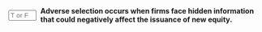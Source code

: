 ::: {.question-block}

<form onsubmit="event.preventDefault(); checkAnswerBox('module9_tf_q1','T')" style="display: flex; align-items: center; gap: 8px;">
  <input type="text" id="module9_tf_q1" name="module9_tf_q1" maxlength="1" placeholder="T or F" style="width: 55px;" data-correct-answer="T" /> 
  <label for="module9_tf_q1"><strong>Adverse selection occurs when firms face hidden information that could negatively affect the issuance of new equity.</strong></label>
</form>

<div id="feedback-module9_tf_q1" class="feedback" data-status="" style="display:none;">
TRUE. Adverse selection happens when firms have private information that investors cannot access, causing the firm’s shares to be mispriced. This can make it more difficult for firms to raise funds at favorable terms.
</div>

:::
